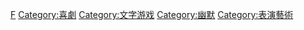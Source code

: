 {{Catnav|頁面分類|文学|文學理論}}
{{Catnav|頁面分類|社会|生活|娱乐|幽默}}
{{Catnav|頁面分類|社会|文化|娱乐|幽默}}
{{Catnav|頁面分類|社会|文化|音乐|喜劇}}
{{Catnav|頁面分類|社会|文化|戏剧|喜劇}}
{{Catnav|頁面分類|人文學科|文学|戏剧|喜劇}}

{{Catmore|諷刺}}
{{Commonscat|Satire}}

[[Category:文學理論|F]]
[[Category:喜劇|Category:喜劇]]
[[Category:文字游戏|Category:文字游戏]]
[[Category:幽默|Category:幽默]]
[[Category:表演藝術|Category:表演藝術]]